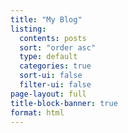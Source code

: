 ```yaml
---
title: "My Blog"
listing:
  contents: posts
  sort: "order asc"
  type: default
  categories: true
  sort-ui: false
  filter-ui: false
page-layout: full
title-block-banner: true
format: html
---
```

